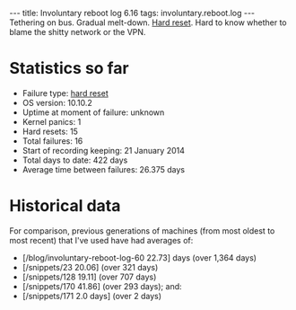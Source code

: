 ---
title: Involuntary reboot log 6.16
tags: involuntary.reboot.log
---
Tethering on bus. Gradual melt-down. [[Hard reset]]. Hard to know whether to blame the shitty network or the VPN.

= Statistics so far =

* Failure type: [[hard reset]]
* OS version: 10.10.2
* Uptime at moment of failure: unknown
* Kernel panics: 1
* Hard resets: 15
* Total failures: 16
* Start of recording keeping: 21 January 2014
* Total days to date: 422 days
* Average time between failures: 26.375 days

= Historical data =

For comparison, previous generations of machines (from most oldest to most recent) that I've used have had averages of:

* [/blog/involuntary-reboot-log-60 22.73] days (over 1,364 days)
* [/snippets/23 20.06] (over 321 days)
* [/snippets/128 19.11] (over 707 days)
* [/snippets/170 41.86] (over 293 days); and:
* [/snippets/171 2.0 days] (over 2 days)

